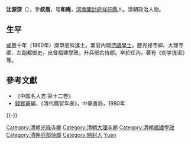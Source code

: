 '''沈源深'''（{{bd|1843年||1893年|catIdx=Shen沈}}），字'''叔眉'''，号'''和庵'''，[[河南|河南]][[開封府|開封府]][[祥符縣|祥符縣]]人。清朝政治人物。

== 生平 ==
[[咸豐_(年號)|咸豐]]十年（1860年）庚申恩科進士。累官內閣[[侍讀學士|侍讀學士]]。歷光禄寺卿、大理寺卿、左副都御史。出督福建學政，升兵部右侍郎。卒於任內。著有《劝学浅语》等。

==參考文獻==
*《中国名人志·第十二卷》
*[[錢實甫|錢實甫]]編，《清代職官年表》，中華書局，1980年

{{China-poli-bio-stub}}

{{-}}
{{start box}}
{{s-off}}
{{s-before|[[烏拉布|烏拉布]]}}
{{s-title|[[清朝福建學政列表|提督福建學政]]|<small>光绪十六年十二月廿三戊午（1891年2月1日）任<br>光绪十九年正月十三丁酉（1893年3月1日）卒</small>}}
{{s-after|[[王錫蕃|王錫蕃]]}}
{{end box}}
	
{{咸豐十年庚申恩科殿試金榜}}
{{DEFAULTSORT:Shen沈}}
[[Category:清朝光祿寺卿|Category:清朝光祿寺卿]]
[[Category:清朝大理寺卿|Category:清朝大理寺卿]]
[[Category:清朝福建學政|Category:清朝福建學政]]
[[Category:清朝兵部侍郎|Category:清朝兵部侍郎]]
[[Category:開封人|Category:開封人]]
[[Category:沈姓|Yuan]]